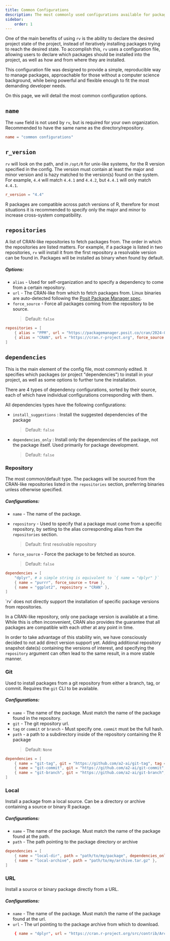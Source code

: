 ```yaml
---
title: Common Configurations
description: The most commonly used configurations available for package installation
sidebar:
    order: 1
---
```



One of the main benefits of using `rv` is the ability to declare the desired project state of the project, 
instead of iteratively installing packages trying to reach the desired state. To accomplish this, 
`rv` uses a configuration file, allowing users to declare which packages should be installed into the project,
as well as how and from where they are installed. 

This configuration file was designed to provide a simple, reproducible way to manage packages, approachable for those 
without a computer science background, while being powerful and flexible enough to fit the most demanding developer needs.

On this page, we will detail the most common configuration options.

## `name`
The `name` field is not used by `rv`, but is required for your own organization. 
Recommended to have the same name as the directory/repository.

```toml
name = "common configurations"
```

## `r_version`
`rv` will look on the path, and in `/opt/R` for unix-like systems, for the R version specified in the config.
The version must contain at least the major and minor version and is hazy matched to the version(s) found on the system.
For example, `4.4` will match `4.4.1` and `4.4.2`, but `4.4.1` will only match `4.4.1`.

``` toml
r_version = "4.4"
```

<Aside type="note">
R packages are compatible across patch versions of R, 
therefore for most situations it is recommended to specify only the major and minor to increase cross-system compatibility.
</Aside>

## `repositories`
A list of CRAN-like repositories to fetch packages from. The order in which the repositories are listed matters. For example, if a package is listed in two repositories, 
`rv` will install it from the first repository a resolvable version can be found in. Packages will be installed as binary when found by default.

##### Options:
* `alias` - Used for self-organization and to specify a dependency to come from a certain repository.
* `url` - The CRAN-like from which to fetch packages from. Linux binaries are auto-detected following the [Posit Package Manager spec](https://docs.posit.co/rspm/admin/serving-binaries.html#using-linux-binary-packages).
* `force_source` <Badge text="optional" variant="caution"/> - Force all packages coming from the repository to be source. 
    > Default: `false`

```toml
repositories = [
    { alias = "PPM", url = "https://packagemanager.posit.co/cran/2024-01-01" },
    { alias = "CRAN", url = "https://cran.r-project.org", force_source = true },
]
```

## `dependencies`
This is the main element of the config file, most commonly edited. It specifies which packages (or project "dependencies")
to install in your project, as well as some options to further tune the installation.

There are 4 types of dependency configurations, sorted by their source, each of which have individual configurations corresponding with them.

All dependencies types have the following configurations:
* `install_suggestions` <Badge text="optional" variant="caution"/>: Install the suggested dependencies of the package 
    > Default: `false`
* `dependencies_only` <Badge text="optional" variant="caution"/>: Install only the dependencies of the package, not the package itself. Used primarily for package development. 
    > Default: `false`

### Repository
The most common/default type. The packages will be sourced from the CRAN-like repositories listed 
in the `repositories` section, preferring binaries unless otherwise specified.

##### Configurations:
* `name` - The name of the package.

* `repository` <Badge text="optional" variant="caution"/> - Used to specify that a package must come from a specific repository, 
by setting to the alias corresponding alias from the `repositories` section.
    > Default: first resolvable repository
* `force_source`<Badge text="optional" variant="caution"/> - Force the package to be fetched as source. 
    > Default: `false`

```toml
dependencies = [
    "dplyr", # a simple string is equivalent to `{ name = "dplyr" }`
    { name = "purrr", force_source = true },
    { name = "ggplot2", repository = "CRAN" },
]
```

<Aside type = "note">
`rv` does not directly support the installation of specific package versions from repositories. 

In a CRAN-like repository, only one package version is available at a time. 
While this is often inconvenient, CRAN also provides the guarantee that all packages are compatible with each other at any point in time.

In order to take advantage of this stability win, we have consciously decided to not add direct version support yet. 
Adding additional repository snapshot date(s) containing the versions of interest, and specifying the `repository` 
argument can often lead to the same result, in a more stable manner.
</Aside>

### Git
Used to install packages from a git repository from either a branch, tag, or commit. Requires the `git` CLI to be available.

##### Configurations:
* `name` - The name of the package. Must match the name of the package found in the repository.
* `git` - The git repository url.
* `tag` or `commit` or `branch` - Must specify one. `commit` must be the full hash.
* `path` <Badge text="optional" variant="caution"/> - a path to a subdirectory inside of the repository containing the R package
    > Default: `None`
```toml
dependencies = [
    { name = "git-tag", git = "https://github.com/a2-ai/git-tag", tag = "v1.0.0" },
    { name = "git-commit", git = "https://github.com/a2-ai/git-commit", commit = "bc50e550e432c3c620714f30dd59115801f89995" },
    { name = "git-branch", git = "https://github.com/a2-ai/git-branch", branch = "main", path = "r" },
]
```

### Local
Install a package from a local source. Can be a directory or archive containing a source or binary R package.

##### Configurations:
* `name` - The name of the package. Must match the name of the package found at the path.
* `path` - The path pointing to the package directory or archive

```toml
dependencies = [
    { name = "local-dir", path = "path/to/my/package", dependencies_only = true },
    { name = "local-archive", path = "path/to/my/archive.tar.gz" },
]
```

### URL
Install a source or binary package directly from a URL.

##### Configurations:
* `name` - The name of the package. Must match the name of the package found at the url.
* `url` - The url pointing to the package archive from which to download.

```toml
    { name = "dplyr", url = "https://cran.r-project.org/src/contrib/Archive/dplyr/dplyr_1.1.3.tar.gz" },
```

